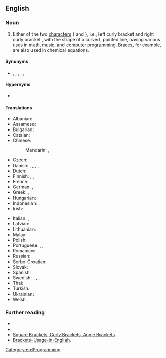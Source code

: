 ==English==
{{wp}}

===Noun===
{{en-noun}}

# Either of the two [[character]]s <code>{</code> and <code>}</code>, i.e., left curly bracket '''{{unsupported|left curly bracket}}''' and right curly bracket '''{{unsupported|right curly bracket}}''', with the shape of a curved, pointed line, having various uses in [[math]], [[music]], and [[computer]] [[programming]]. Braces, for example, are also used in chemical equations.

====Synonyms====
* {{l|en|accolade}}, {{l|en|brace}}, {{l|en|curly brace}}, {{l|en|hooked bracket}}, {{l|en|squiggly}}, {{l|en|pregnant parentheses}}

====Hypernyms====
* {{l|en|bracket}}

====Translations====
{{trans-top|either of the two characters: “{” and “}”}}
* Albanian: {{t|sq|kllapa gjarpërore|f}}
* Assamese: {{t|as|মাজু বন্ধনী}}
* Bulgarian: {{t|bg|голяма скоба}}
* Catalan: {{t+|ca|clau|f}}
* Chinese:
*: Mandarin: {{t|cmn|波形括號|sc=Hani}}, {{t|cmn|波形括号|tr=bōxíng kuòhào|sc=Hani}}
* Czech: {{t|cs|složená závorka|f}}
* Danish: {{t|da|tuborgklamme|c}}, {{t|da|tuborgparentes|c}}, {{t|da|krøllet parentes|c}}, {{t|da|akkolade|c}}, {{t|da|tuborg|c}}
* Dutch: {{t+|nl|accolade}}
* Finnish: {{t+|fi|aaltosulje}}, {{t+|fi|aaltosulku}}, {{t|fi|aaltosulkumerkki}}
* French: {{t+|fr|accolade|f}}
* German: {{t|de|geschweifte Klammer|f}}, {{t|de|Schweifklammer|f}}
* Greek: {{t+|el|μύστακας|m}}, {{t+|el|άγκιστρο|n}}
* Hungarian: {{t+|hu|kapcsos zárójel}}
* Indonesian: {{t+|id|kurawal}}, {{t+|id|kurung kurawal}}
* Irish: {{t|ga|lúibín slabhrach|m}}
{{trans-mid}}
* Italian: {{t|it|parentesi graffa}}, {{t+|it|graffa}}
* Latvian: {{t-needed|lv}}
* Lithuanian: {{t-needed|lt}}
* Malay: {{t|ms|tanda kurung dakap}}
* Polish: {{t+|pl|klamra|f}}
* Portuguese: {{t+|pt|chave|f}}, {{t+|pt|chaveta|f}} {{qualifier|mathematics}}, {{t+|pt|colchete|m}}
* Romanian: {{t+|ro|acoladă|f}}
* Russian: {{t|ru|фигу́рная ско́бка|f}}
* Serbo-Croatian: {{t|sh|vitičasta zagrada|f}}
* Slovak: {{t-needed|sk}}
* Spanish: {{t+|es|llave|f}}
* Swedish: {{t+|sv|klammerparentes|c}}, {{t|sv|måsvingeparentes|c}}, {{t+|sv|krullparentes|c}}, {{t+|sv|måsvinge|c}}
* Thai: {{t+|th|ปีกกา}}
* Turkish: {{t|tr|küme parantezi}}
* Ukrainian: {{t-needed|uk}}
* Welsh: {{t|cy|bach cyrliog|m}}
{{trans-bottom}}

===Further reading===
* {{pedia}}
* {{R:OneLook}}
* [http://www.scribendi.com/advice/square_brackets_curly_brackets_angle_brackets.en.html Square Brackets, Curly Brackets, Angle Brackets].
* [https://essay-editor.net/blog/brackets-usage-in-english-general-guidelines-and-rules Brackets-Usage-in-English].

[[Category:en:Programming]]